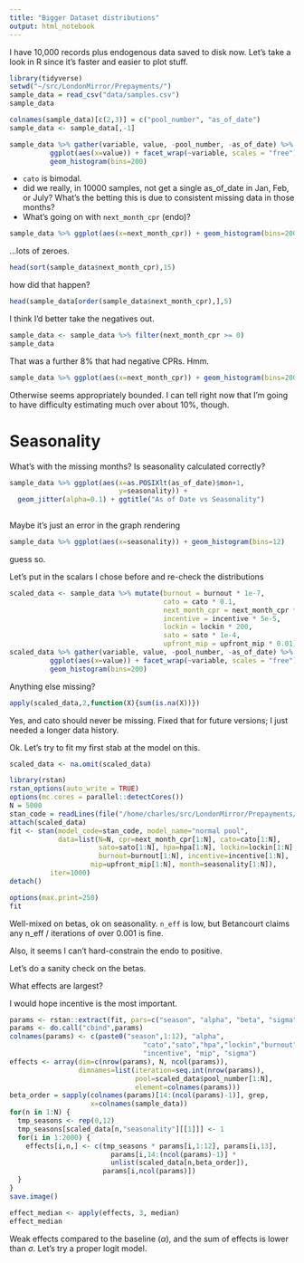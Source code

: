 ```yaml
---
title: "Bigger Dataset distributions"
output: html_notebook
---
```


I have 10,000 records plus endogenous data saved to disk now. Let's take a look in R since it's faster and easier to plot stuff.
```r
library(tidyverse)
setwd("~/src/LondonMirror/Prepayments/")
sample_data = read_csv("data/samples.csv")
sample_data
```



```r
colnames(sample_data)[c(2,3)] = c("pool_number", "as_of_date")
sample_data <- sample_data[,-1]
```

```r
sample_data %>% gather(variable, value, -pool_number, -as_of_date) %>%
          ggplot(aes(x=value)) + facet_wrap(~variable, scales = "free") +
          geom_histogram(bins=200)
```


* `cato` is bimodal. 
* did we really, in 10000 samples, not get a single as_of_date in Jan, Feb, or July? What's the betting this is due to consistent missing data in those months?
* What's going on with `next_month_cpr` (endo)?


```r
sample_data %>% ggplot(aes(x=next_month_cpr)) + geom_histogram(bins=200)
```

...lots of zeroes.

```r
head(sort(sample_data$next_month_cpr),15)
```

how did that happen?

```r
head(sample_data[order(sample_data$next_month_cpr),],5)
```

I think I'd better take the negatives out.

```r
sample_data <- sample_data %>% filter(next_month_cpr >= 0)
sample_data
```

That was a further 8% that had negative CPRs. Hmm.
```r
sample_data %>% ggplot(aes(x=next_month_cpr)) + geom_histogram(bins=200)
```

Otherwise seems appropriately bounded. I can tell right now that I'm going to have difficulty estimating much over about 10%, though.

# Seasonality
What's with the missing months? Is seasonality calculated correctly?
```r
sample_data %>% ggplot(aes(x=as.POSIXlt(as_of_date)$mon+1,               
                           y=seasonality)) + 
  geom_jitter(alpha=0.1) + ggtitle("As of Date vs Seasonality")
                
```

Maybe it's just an error in the graph rendering

```r
sample_data %>% ggplot(aes(x=seasonality)) + geom_histogram(bins=12)
```

guess so.

Let's put in the scalars I chose before and re-check the distributions
```r
scaled_data <- sample_data %>% mutate(burnout = burnout * 1e-7, 
                                      cato = cato * 0.1, 
                                      next_month_cpr = next_month_cpr * 1e-2,
                                      incentive = incentive * 5e-5, 
                                      lockin = lockin * 200, 
                                      sato = sato * 1e-4, 
                                      upfront_mip = upfront_mip * 0.01)
scaled_data %>% gather(variable, value, -pool_number, -as_of_date) %>%
          ggplot(aes(x=value)) + facet_wrap(~variable, scales = "free") +
          geom_histogram(bins=200)
```

Anything else missing?

```r
apply(scaled_data,2,function(X){sum(is.na(X))})
```
Yes, and cato should never be missing. Fixed that for future versions; I just needed a longer data history.

Ok. Let's try to fit my first stab at the model on this.
```r
scaled_data <- na.omit(scaled_data)
```

```r
library(rstan)
rstan_options(auto_write = TRUE)
options(mc.cores = parallel::detectCores())
N = 5000
stan_code = readLines(file("/home/charles/src/LondonMirror/Prepayments/prepayments/stan/pool.stan"))
attach(scaled_data)
fit <- stan(model_code=stan_code, model_name="normal pool",
            data=list(N=N, cpr=next_month_cpr[1:N], cato=cato[1:N],
                      sato=sato[1:N], hpa=hpa[1:N], lockin=lockin[1:N],
                      burnout=burnout[1:N], incentive=incentive[1:N],
                    mip=upfront_mip[1:N], month=seasonality[1:N]),
          iter=1000)
detach()
```
```r
options(max.print=250)
fit
```

Well-mixed on betas, ok on seasonality. `n_eff` is low, but Betancourt claims any n_eff / iterations of over 0.001 is fine.

Also, it seems I can't hard-constrain the endo to positive.

Let's do a sanity check on the betas.

What effects are largest?

I would hope incentive is the most important.
```r
params <- rstan::extract(fit, pars=c("season", "alpha", "beta", "sigma"))
params <- do.call("cbind",params)
colnames(params) <- c(paste0("season",1:12), "alpha", 
                                 "cato","sato","hpa","lockin","burnout",
                                 "incentive", "mip", "sigma")
effects <- array(dim=c(nrow(params), N, ncol(params)), 
                 dimnames=list(iteration=seq.int(nrow(params)),
                               pool=scaled_data$pool_number[1:N],
                               element=colnames(params)))
beta_order = sapply(colnames(params)[14:(ncol(params)-1)], grep,
                    x=colnames(sample_data))
for(n in 1:N) {
  tmp_seasons <- rep(0,12)
  tmp_seasons[scaled_data[n,"seasonality"][[1]]] <- 1
  for(i in 1:2000) {
    effects[i,n,] <- c(tmp_seasons * params[i,1:12], params[i,13],
                         params[i,14:(ncol(params)-1)] * 
                         unlist(scaled_data[n,beta_order]),
                       params[i,ncol(params)])
  }
}
save.image()
```

```r
effect_median <- apply(effects, 3, median)
effect_median
```

Weak effects compared to the baseline ($\alpha$), and the sum of effects is lower than $\sigma$. Let's try a proper logit model.